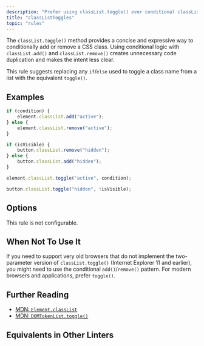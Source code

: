 ```yaml
---
description: "Prefer using classList.toggle() over conditional classList.add() and classList.remove()."
title: "classListToggles"
topic: "rules"
---
```




<RuleSummary plugin="browser" rule="classListToggles" />

The `classList.toggle()` method provides a concise and expressive way to conditionally add or remove a CSS class.
Using conditional logic with `classList.add()` and `classList.remove()` creates unnecessary code duplication and makes the intent less clear.

This rule suggests replacing any `if`/`else` used to toggle a class name from a list with the equivalent `toggle()`.

## Examples

<Tabs>
<TabItem label="❌ Incorrect">

```js
if (condition) {
	element.classList.add("active");
} else {
	element.classList.remove("active");
}

if (isVisible) {
	button.classList.remove("hidden");
} else {
	button.classList.add("hidden");
}
```

</TabItem>
<TabItem label="✅ Correct">

```js
element.classList.toggle("active", condition);

button.classList.toggle("hidden", !isVisible);
```

</TabItem>
</Tabs>

## Options

This rule is not configurable.

## When Not To Use It

If you need to support very old browsers that do not implement the two-parameter version of `classList.toggle()` (Internet Explorer 11 and earlier), you might need to use the conditional `add()`/`remove()` pattern.
For modern browsers and applications, prefer `toggle()`.

## Further Reading

- [MDN: `Element.classList`](https://developer.mozilla.org/en-US/docs/Web/API/Element/classList)
- [MDN: `DOMTokenList.toggle()`](https://developer.mozilla.org/en-US/docs/Web/API/DOMTokenList/toggle)

## Equivalents in Other Linters

<RuleEquivalents pluginId="browser" ruleId="classListToggles" />
